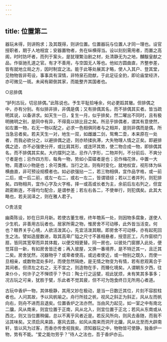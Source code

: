 ```yaml
---
---
---
```

title: 位置第二
---





器玩未得，则讲购求；及其既得，则讲位置。位置器玩与位置人才同一理也。设官授职者，期于人地相宜；安器置物者，务在纵横得当。设以刻刻需用者，而置之高阁，时时防坏者，而列于案头，是犹理繁治剧之材，处清静无为之地，黼黻皇猷之品，作驱驰孔道之官。有才不善用，与空国无人等也。他如方圆曲直，齐整参差，皆有就地立局之方，因时制宜之法。能于此等处展其才略，使人入其户、登其堂，见物物皆非苟设，事事具有深情，非特泉石勋猷，于此足征全豹，即论庙堂经济，亦可微见一斑。未闻有颠倒其家，而能整齐其国者也。

○忌排偶

“胪列古玩，切忌排偶。”此陈说也。予生平耻拾唾余，何必更蹈其辙。但排偶之中，亦有分别。有似排非排，非偶是偶；又有排偶其名，而不排偶其实者。皆当疏明其说，以备讲求。如天生一日，复生一月，似乎排矣，然二曜出不同时，且有极明微明之别，是同中有异，不得竟以排比目之矣。所忌乎排偶者，谓其有意使然，如左置一物，右无一物以配之，必求一色相俱同者与之相并，是则非偶而是偶，所当急忌者矣。若夫天生一对，地生一双，如雌雄二剑，鸳鸯二壶，本来原在一处者，而我必欲分之，以避排偶之迹，则亦矫揉执滞，大失物理人情之正矣。即避排偶之迹，亦不必强使分开，或比肩其形，或连环其势，使二物合成一物，即排偶其名，而不排偶其实矣。大约摆列之法，忌作八字形，二物并列，不分前后、不爽分寸者是也；忌作四方形，每角一物，势如小菜碟者是也；忌作梅花体，中置一大物，周遭以小物是也；余可类推。当行之法，则有时变化，就地权宜，视形体为纵横曲直，非可预设规模者也。如必欲强拈一二，若三物相俱，宜作品字格，或一前二后，或一后二前，或左一右二，或右一左二，皆谓错综；若以三者并列，则犯排矣。四物相共，宜作心字及火字格，择一或高或长者为主，余前后左右列之，但宜疏密断连，不得均匀配合，是谓参差；若左右各二，不使单行，则犯偶矣。此其大略也，若夫润泽之，则在雅人君子。

○贵活变

幽斋陈设，妙在日异月新。若使古董生根，终年匏系一处，则因物多腐象，遂使人少生机，非善用古玩者也。居家所需之物，惟房舍不可动移，此外皆当活变。何也？眼界关乎心境，人欲活泼其心，先宜活泼其眼。即房舍不可动移，亦有起死回生之法。譬如造屋数进，取其高卑广隘之尺寸不甚相悬者，授意匠工，凡作窗棂门扇，皆同其宽窄而异其体裁，以便交相更替。同一房也，以彼处门窗挪入此处，便觉耳目一新，有如房舍皆迁者；再入彼屋，又换一番境界，是不特迁其一，且迁其二矣。房舍犹然，况器物乎？或卑者使高，或远者使近，或一物别之既久，而使一旦相亲，或数物混处多时，而使忽然隔绝，是无情之物变为有情，若有悲观离合于其间者。但须左之右之，无不宜之，则造物在手，而臻化境矣。人谓朝东夕西，往来仆仆，何许子之不惮烦乎？予曰：陶士行之运甓，视此犹烦，未有笑其多事多；况古玩之可亲，犹胜于甓，乐此者不觉其疲，但不可为饱食终日无所用心者道。

古玩中香炉一物，其体极静，其用又妙在极动，是当一日数迁其位，片刻不容胶柱者也。人问其故，予以风帆喻之。舟行所挂之帆，视风之斜正为斜正，风从左而帆向右，则舟不进而且退矣。位置香炉之法亦然。当由风力起见，如一室之中有南北二牖，风从南来，则宜位置于正南，风从北入，则宜位置于正北；若风从东南或从西北，则又当位置稍偏，总以不离乎风者近是。若反风所向，则风去香随，而我不沾其味矣。又须启风来路，塞风去路，如风从南来而洞开北牖，风从北至而大辟南轩，皆以风为过客，而香亦传舍视我矣。须知器玩之中，物物皆可使静，独香炉一物，势有不能。“爱之能勿劳乎？”待人之法也，吾于香炉亦云。